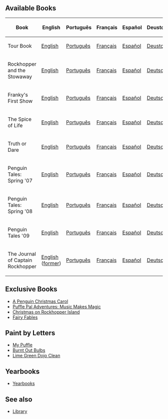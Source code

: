 ==Available Books==
{|class="wikitable"
!Book!!English!!Português!!Français!!Español!!Deustch!!Русский
|-
|Tour Book||[[Media:ENTourBook.swf|English]]||[[Media:PTTourBook.swf|Português]]||[[Media:FRTourBook.swf|Français]]||[[Media:ESTourBook.swf|Español]]||[[Media:DETourBook.swf|Deustch]]||[[Media:RUBooksGive tour.swf|Русский]]
|-
|Rockhopper and the Stowaway||[[Media:ENBooksStowaway.swf|English]]||[[Media:PTBooksStowaway.swf|Português]]||[[Media:FRBooksStowaway.swf|Français]]||[[Media:ESBooksStowaway.swf|Español]]||[[Media:DEBooksStowaway.swf|Deutsch]]||[[Media:RUBooksStowaway.swf|Русский]]
|-
|Franky's First Show||[[Media:ENBooksFranky.swf|English]]||[[Media:PTBooksFranky.swf|Português]]||[[Media:FRBooksFranky.swf|Français]]||[[Media:ESBooksFranky.swf|Español]]||[[Media:DEBooksFranky.swf|Deutsch]]||[[Media:RUBooksFranky.swf|Русский]]
|-
|The Spice of Life||[[Media:ENBooksSpice.swf|English]]||[[Media:PTBooksSpice.swf|Português]]||[[Media:FRBooksSpice.swf|Français]]||[[Media:ESBooksSpice.swf|Español]]||[[Media:DEBooksSpice.swf|Deutsch]]||[[Media:RUBooksSpice.swf|Русский]]
|-
|Truth or Dare||[[Media:ENBooksDare.swf|English]]||[[Media:PTBooksDare.swf|Português]]||[[Media:FRBooksDare.swf|Français]]||[[Media:ESBooksDare.swf|Español]]||[[Media:DEBooksDare.swf|Deutsch]]||[[Media:RUBooksDare.swf|Русский]]
|-
|Penguin Tales: Spring '07||[[Media:ENBooksTales07.swf|English]]||[[Media:PTBooksTales07.swf|Português]]||[[Media:FRBooksTales07.swf|Français]]||[[Media:ESBooksTales07.swf|Español]]||[[Media:DEBooksTales07.swf|Deutsch]]||[[Media:RUBooksTales07.swf|Русский]]
|-
|Penguin Tales: Spring '08||[[Media:ENBooksTales08.swf|English]]||[[Media:PTBooksTales08.swf|Português]]||[[Media:FRBooksTales08.swf|Français]]||[[Media:ESBooksTales08.swf|Español]]||[[Media:DEBooksTales08.swf|Deutsch]]||[[Media:RUBooksTales08.swf|Русский]]
|-
|Penguin Tales '09||[[Media:ENBooksTales09.swf|English]]||[[Media:PTBooksTales09.swf|Português]]||[[Media:FRBooksTales09.swf|Français]]||[[Media:ESBooksTales09.swf|Español]]||[[Media:DEBooksTales09.swf|Deutsch]]||[[Media:RUBooksTales09.swf|Русский]]
|-
|The Journal of Captain Rockhopper||[[Media:ENBooksJournal.swf|English]] ([[Media:Journal11.swf|former]])||[[Media:PTBooksJournal.swf|Português]]||[[Media:FRBooksJournal.swf|Français]]||[[Media:ESBooksJournal.swf|Español]]||[[Media:DEBooksJournal.swf|Deutsch]]||[[Media:RUBooksJournal.swf|Русский]]
|}

==Exclusive Books==
*[[Media:Apenguinchristmascarol.swf|A Penguin Christmas Carol]]
*[[Media:Pufflepaladventuresmusicmakesmagic.swf|Puffle Pal Adventures: Music Makes Magic]]
*[[Media:Christmasonrockhopperisland.swf|Christmas on Rockhopper Island]]
*[[Media:ENBooksFairyFables.swf|Fairy Fables]]

==Paint by Letters==
*[[Media:2013-ENGamesBook1MyPuffle.swf|My Puffle]]
*[[Media:ENGamesBook2BurntOutBulbs.swf|Burnt Out Bulbs]]
*[[Media:ENGamesBook3LimeGreenDojoClean.swf|Lime Green Dojo Clean]]

==Yearbooks==
*[[Yearbook]]s

==See also==
*[[Library]]